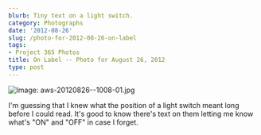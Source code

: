 ```yaml
---
blurb: Tiny text on a light switch.
category: Photographs
date: '2012-08-26'
slug: /photo-for-2012-08-26-on-label
tags:
- Project 365 Photos
title: On Label -- Photo for August 26, 2012
type: post
---
```



![Image: aws-20120826--1008-01.jpg](/aws-20120826--1008-01.jpg)

I'm guessing that I knew what the position of a light switch meant long before I could read. It's good to know there's text on them letting me know what's "ON" and "OFF" in case I forget.